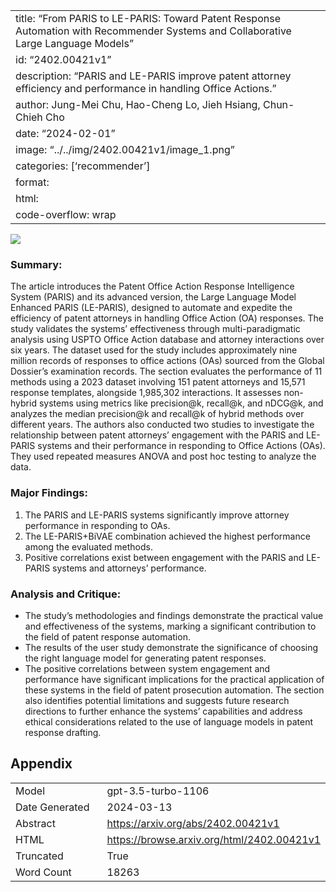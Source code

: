 
---
title: "From PARIS to LE-PARIS: Toward Patent Response Automation with Recommender Systems and Collaborative Large Language Models"
id: "2402.00421v1"
description: "PARIS and LE-PARIS improve patent attorney efficiency and performance in handling Office Actions."
author: Jung-Mei Chu, Hao-Cheng Lo, Jieh Hsiang, Chun-Chieh Cho
date: "2024-02-01"
image: "../../img/2402.00421v1/image_1.png"
categories: ['recommender']
format:
  html:
    code-overflow: wrap
---

![](../../img/2402.00421v1/image_1.png)

### Summary:
The article introduces the Patent Office Action Response Intelligence System (PARIS) and its advanced version, the Large Language Model Enhanced PARIS (LE-PARIS), designed to automate and expedite the efficiency of patent attorneys in handling Office Action (OA) responses. The study validates the systems' effectiveness through multi-paradigmatic analysis using USPTO Office Action database and attorney interactions over six years. The dataset used for the study includes approximately nine million records of responses to office actions (OAs) sourced from the Global Dossier’s examination records. The section evaluates the performance of 11 methods using a 2023 dataset involving 151 patent attorneys and 15,571 response templates, alongside 1,985,302 interactions. It assesses non-hybrid systems using metrics like precision@k, recall@k, and nDCG@k, and analyzes the median precision@k and recall@k of hybrid methods over different years. The authors also conducted two studies to investigate the relationship between patent attorneys' engagement with the PARIS and LE-PARIS systems and their performance in responding to Office Actions (OAs). They used repeated measures ANOVA and post hoc testing to analyze the data.

### Major Findings:
1. The PARIS and LE-PARIS systems significantly improve attorney performance in responding to OAs.
2. The LE-PARIS+BiVAE combination achieved the highest performance among the evaluated methods.
3. Positive correlations exist between engagement with the PARIS and LE-PARIS systems and attorneys' performance.

### Analysis and Critique:
- The study's methodologies and findings demonstrate the practical value and effectiveness of the systems, marking a significant contribution to the field of patent response automation.
- The results of the user study demonstrate the significance of choosing the right language model for generating patent responses.
- The positive correlations between system engagement and performance have significant implications for the practical application of these systems in the field of patent prosecution automation. The section also identifies potential limitations and suggests future research directions to further enhance the systems' capabilities and address ethical considerations related to the use of language models in patent response drafting.

## Appendix

|          |          |
|----------|----------|
| Model     | gpt-3.5-turbo-1106       |
| Date Generated     | 2024-03-13       |
| Abstract | [https://arxiv.org/abs/2402.00421v1](https://arxiv.org/abs/2402.00421v1)        |
| HTML     | [https://browse.arxiv.org/html/2402.00421v1](https://browse.arxiv.org/html/2402.00421v1)       |
| Truncated       | True       |
| Word Count       | 18263       |